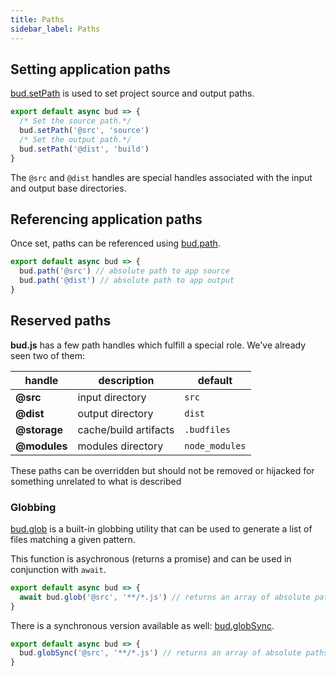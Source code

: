 ```yaml
---
title: Paths
sidebar_label: Paths
---
```


## Setting application paths

[bud.setPath](/docs/bud.setPath) is used to set project source and output paths.

```js title=bud.config.js
export default async bud => {
  /* Set the source path.*/
  bud.setPath('@src', 'source')
  /* Set the output path.*/
  bud.setPath('@dist', 'build')
}
```

The `@src` and `@dist` handles are special handles associated with the input and output base directories.

## Referencing application paths

Once set, paths can be referenced using [bud.path](/docs/bud.path).

```js title=bud.config.js
export default async bud => {
  bud.path('@src') // absolute path to app source
  bud.path('@dist') // absolute path to app output
}
```

## Reserved paths

**bud.js** has a few path handles which fulfill a special role. We've already seen two of them:

| handle       | description           | default        |
| ------------ | --------------------- | -------------- |
| **@src**     | input directory       | `src`          |
| **@dist**    | output directory      | `dist`         |
| **@storage** | cache/build artifacts | `.budfiles`    |
| **@modules** | modules directory     | `node_modules` |

These paths can be overridden but should not be removed or hijacked for something unrelated to what is described

### Globbing

[bud.glob](/docs/bud.glob) is a built-in globbing utility that can be used to generate a list of files matching a given pattern.

This function is asychronous (returns a promise) and can be used in conjunction with `await`.

```js title=bud.config.js
export default async bud => {
  await bud.glob('@src', '**/*.js') // returns an array of absolute paths
}
```

There is a synchronous version available as well: [bud.globSync](/docs/bud.globSync).

```js title=bud.config.js
export default async bud => {
  bud.globSync('@src', '**/*.js') // returns an array of absolute paths
}
```
